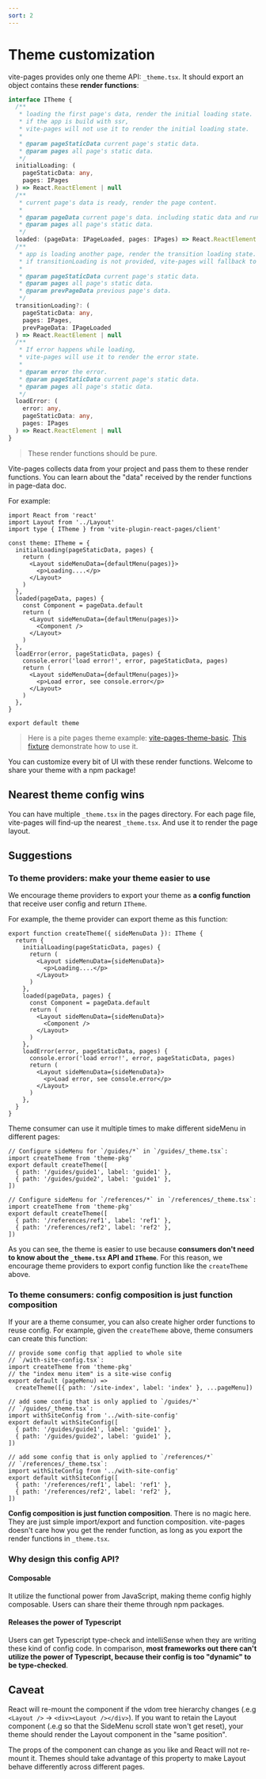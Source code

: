 ```yaml
---
sort: 2
---
```



# Theme customization

vite-pages provides only one theme API: `_theme.tsx`. It should export an object contains these **render functions**:

```ts
interface ITheme {
  /**
   * loading the first page's data, render the initial loading state.
   * if the app is build with ssr,
   * vite-pages will not use it to render the initial loading state.
   *
   * @param pageStaticData current page's static data.
   * @param pages all page's static data.
   */
  initialLoading: (
    pageStaticData: any,
    pages: IPages
  ) => React.ReactElement | null
  /**
   * current page's data is ready, render the page content.
   *
   * @param pageData current page's data. including static data and runtime data.
   * @param pages all page's static data.
   */
  loaded: (pageData: IPageLoaded, pages: IPages) => React.ReactElement | null
  /**
   * app is loading another page, render the transition loading state.
   * if transitionLoading is not provided, vite-pages will fallback to initialLoading.
   *
   * @param pageStaticData current page's static data.
   * @param pages all page's static data.
   * @param prevPageData previous page's data.
   */
  transitionLoading?: (
    pageStaticData: any,
    pages: IPages,
    prevPageData: IPageLoaded
  ) => React.ReactElement | null
  /**
   * If error happens while loading,
   * vite-pages will use it to render the error state.
   *
   * @param error the error.
   * @param pageStaticData current page's static data.
   * @param pages all page's static data.
   */
  loadError: (
    error: any,
    pageStaticData: any,
    pages: IPages
  ) => React.ReactElement | null
}
```

> These render functions should be pure.

Vite-pages collects data from your project and pass them to these render functions. You can learn about the "data" received by the render functions in <Link to="/page-data">page-data doc</Link>.

For example:

```tsx
import React from 'react'
import Layout from '../Layout'
import type { ITheme } from 'vite-plugin-react-pages/client'

const theme: ITheme = {
  initialLoading(pageStaticData, pages) {
    return (
      <Layout sideMenuData={defaultMenu(pages)}>
        <p>Loading....</p>
      </Layout>
    )
  },
  loaded(pageData, pages) {
    const Component = pageData.default
    return (
      <Layout sideMenuData={defaultMenu(pages)}>
        <Component />
      </Layout>
    )
  },
  loadError(error, pageStaticData, pages) {
    console.error('load error!', error, pageStaticData, pages)
    return (
      <Layout sideMenuData={defaultMenu(pages)}>
        <p>Load error, see console.error</p>
      </Layout>
    )
  },
}

export default theme
```

> Here is a pite pages theme example: [vite-pages-theme-basic](https://github.com/vitejs/vite-plugin-react-pages/blob/master/packages/theme-basic/src/index.tsx). [This fixture](https://github.com/vitejs/vite-plugin-react-pages/blob/master/fixtures/use-theme/pages/_theme.tsx) demonstrate how to use it.

You can customize every bit of UI with these render functions. Welcome to share your theme with a npm package!

## Nearest theme config wins

You can have multiple `_theme.tsx` in the pages directory. For each page file, vite-pages will find-up the nearest `_theme.tsx`. And use it to render the page layout.

## Suggestions

### To theme providers: make your theme easier to use

We encourage theme providers to export your theme as **a config function** that receive user config and return `ITheme`.

For example, the theme provider can export theme as this function:

```tsx
export function createTheme({ sideMenuData }): ITheme {
  return {
    initialLoading(pageStaticData, pages) {
      return (
        <Layout sideMenuData={sideMenuData}>
          <p>Loading....</p>
        </Layout>
      )
    },
    loaded(pageData, pages) {
      const Component = pageData.default
      return (
        <Layout sideMenuData={sideMenuData}>
          <Component />
        </Layout>
      )
    },
    loadError(error, pageStaticData, pages) {
      console.error('load error!', error, pageStaticData, pages)
      return (
        <Layout sideMenuData={sideMenuData}>
          <p>Load error, see console.error</p>
        </Layout>
      )
    },
  }
}
```

Theme consumer can use it multiple times to make different sideMenu in different pages:

```tsx
// Configure sideMenu for `/guides/*` in `/guides/_theme.tsx`:
import createTheme from 'theme-pkg'
export default createTheme([
  { path: '/guides/guide1', label: 'guide1' },
  { path: '/guides/guide2', label: 'guide1' },
])

// Configure sideMenu for `/references/*` in `/references/_theme.tsx`:
import createTheme from 'theme-pkg'
export default createTheme([
  { path: '/references/ref1', label: 'ref1' },
  { path: '/references/ref2', label: 'ref2' },
])
```

As you can see, the theme is easier to use because **consumers don't need to know about the `_theme.tsx` API and `ITheme`**. For this reason, we encourage theme providers to export config function like the `createTheme` above.

### To theme consumers: config composition is just function composition

If your are a theme consumer, you can also create higher order functions to reuse config. For example, given the `createTheme` above, theme consumers can create this function:

```tsx
// provide some config that applied to whole site
// `/with-site-config.tsx`:
import createTheme from 'theme-pkg'
// the "index menu item" is a site-wise config
export default (pageMenu) =>
  createTheme([{ path: '/site-index', label: 'index' }, ...pageMenu])

// add some config that is only applied to `/guides/*`
// `/guides/_theme.tsx`:
import withSiteConfig from '../with-site-config'
export default withSiteConfig([
  { path: '/guides/guide1', label: 'guide1' },
  { path: '/guides/guide2', label: 'guide1' },
])

// add some config that is only applied to `/references/*`
// `/references/_theme.tsx`:
import withSiteConfig from '../with-site-config'
export default withSiteConfig([
  { path: '/references/ref1', label: 'ref1' },
  { path: '/references/ref2', label: 'ref2' },
])
```

**Config composition is just function composition**. There is no magic here. They are just simple import/export and function composition. vite-pages doesn't care how you get the render function, as long as you export the render functions in `_theme.tsx`.

### Why design this config API?

#### Composable

It utilize the functional power from JavaScript, making theme config highly composable. Users can share their theme through npm packages.

#### Releases the power of Typescript

Users can get Typescript type-check and intelliSense when they are writing these kind of config code. In comparison, **most frameworks out there can't utilize the power of Typescript, because their config is too "dynamic" to be type-checked**.

## Caveat

React will re-mount the component if the vdom tree hierarchy changes (.e.g `<Layout />` -> `<div><Layout /></div>`). If you want to retain the Layout component (.e.g so that the SideMenu scroll state won't get reset), your theme should render the Layout component in the "same position".

The props of the component can change as you like and React will not re-mount it. Themes should take advantage of this property to make Layout behave differently across different pages.
